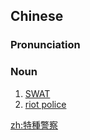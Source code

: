 {{also|特种警察}}
==Chinese==
{{zh-forms|s=特种警察|type=22}}

===Pronunciation===
{{zh-pron
|m=tèzhǒng jǐngchá
|c=dak6 zung2 ging2 caat3
|cat=n
}}

===Noun===
{{zh-noun}}

# [[SWAT]]
# [[riot police]]

[[zh:特種警察]]